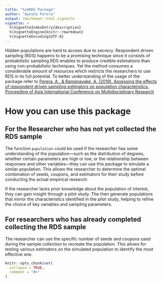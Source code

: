 ---
title: "SimRDS Package"
author: "Ayesha Perera"
output: rmarkdown::html_vignette
vignette: >
  %\VignetteIndexEntry{description}
  %\VignetteEngine{knitr::rmarkdown}
  %\VignetteEncoding{UTF-8}
---
Hidden populations are hard to access due to secrecy. 
Respondent driven sampling (RDS) happens to be a promising
technique since it consists of probabilistic sampling.RDS enables to produce credible estimations than
using non-probabilistic techniques. Yet the method
consumes a considerable amount of resources which
restricts the researchers to use RDS in its full
potential. To better understanding of the usage of the package refer to 
[Perera, A., & Ramanayake, A. (2019). Assessing the effects of respondent driven sampling estimators on population characteristics. Proceeding of Asia International Conference on Multidisciplinary Research](https://www.aimr.tirdiconference.com/assets/images/portfolio/Conference-Proceeding-AIMR-19.pdf)

# How you can use this package

## For the Researcher who has not yet collected the RDS sample
The function `population` could be used if the researcher has some understanding of the population—such as the distribution of degrees, whether certain parameters are high or low, or the relationship between responses and other variables—they can use this package to simulate a similar population. This allows the researcher to determine the optimal combination of seeds, coupons, and estimators for their study before conducting the actual empirical research.

If the researcher lacks prior knowledge about the population of interest, they can gain insight through a pilot study. The then generate populations that mirror the characteristics identified in the pilot study, helping to refine the choice of key variables and sampling parameters.


## For researchers who has already completed collecting the RDS sample
The researcher can use the specific number of seeds and coupons used during the sample collection to recreate the population. This allows for testing various estimators on the simulated population to identify the most effective one.


```{r, include = FALSE}
knitr::opts_chunk$set(
  collapse = TRUE,
  comment = "#>"
)
```
